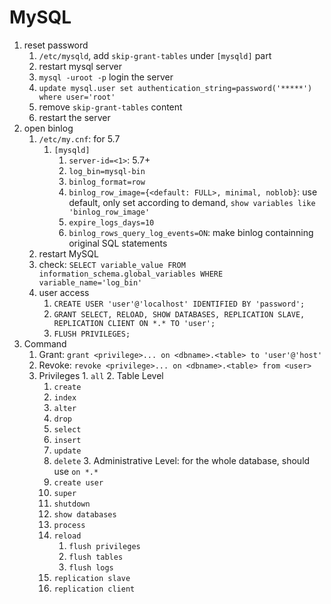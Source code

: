 # MySQL

1. reset password
    1. `/etc/mysqld`, add `skip-grant-tables` under `[mysqld]` part
    2. restart mysql server
    3. `mysql -uroot -p` login the server
    4. `update mysql.user set authentication_string=password('*****') where user='root'`
    5. remove `skip-grant-tables` content
    6. restart the server
2. open binlog
    1. `/etc/my.cnf`: for 5.7
        1. `[mysqld]`
            1. `server-id=<1>`: 5.7+
            2. `log_bin=mysql-bin`
            3. `binlog_format=row`
            4. `binlog_row_image={<default: FULL>, minimal, noblob}`: use default, only set according to demand, `show variables like 'binlog_row_image'`
            5. `expire_logs_days=10`
            6. `binlog_rows_query_log_events=ON`: make binlog containning original SQL statements
    2. restart MySQL
    3. check: `SELECT variable_value FROM information_schema.global_variables WHERE variable_name='log_bin'`
    4. user access
        1. `CREATE USER 'user'@'localhost' IDENTIFIED BY 'password';`
        2. `GRANT SELECT, RELOAD, SHOW DATABASES, REPLICATION SLAVE, REPLICATION CLIENT ON *.* TO 'user';`
        3. `FLUSH PRIVILEGES;`
3. Command
    1. Grant: `grant <privilege>... on <dbname>.<table> to 'user'@'host'`
    2. Revoke: `revoke <privilege>... on <dbname>.<table> from <user>`
      1. Privileges
        1. `all`
        2. Table Level
            1. `create`
            2. `index`
            3. `alter`
            4. `drop`
            5. `select`
            6. `insert`
            7. `update`
            8. `delete`
        3.  Administrative Level: for the whole database, should use `on *.*`
            1. `create user`
            2. `super`
            3. `shutdown`
            4. `show databases`
            5. `process`
            6. `reload`
                1. `flush privileges`
                2. `flush tables`
                3. `flush logs`
            7. `replication slave`
            8. `replication client`

